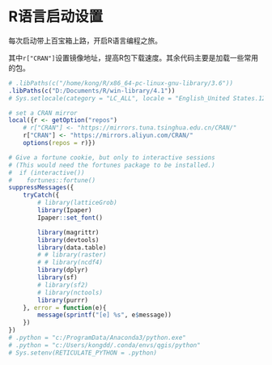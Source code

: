 # R语言启动设置 {#Rprofile}

每次启动带上百宝箱上路，开启R语言编程之旅。

其中`r["CRAN"]`设置镜像地址，提高R包下载速度。其余代码主要是加载一些常用的包。

```r
# .libPaths(c("/home/kong/R/x86_64-pc-linux-gnu-library/3.6"))
.libPaths(c("D:/Documents/R/win-library/4.1"))
# Sys.setlocale(category = "LC_ALL", locale = "English_United States.1252")

# set a CRAN mirror
local({r <- getOption("repos")
    # r["CRAN"] <- "https://mirrors.tuna.tsinghua.edu.cn/CRAN/"
    r["CRAN"] <- "https://mirrors.aliyun.com/CRAN/"
    options(repos = r)})

# Give a fortune cookie, but only to interactive sessions
# (This would need the fortunes package to be installed.)
#  if (interactive())
#    fortunes::fortune()
suppressMessages({
    tryCatch({
        # library(latticeGrob)
        library(Ipaper)
        Ipaper::set_font()

        library(magrittr)
        library(devtools)
        library(data.table)
        # # library(raster)
        # # library(ncdf4)
        library(dplyr)
        library(sf)
        # library(sf2)
        # library(nctools)
        library(purrr)
    }, error = function(e){
        message(sprintf("[e] %s", e$message))
    })
})
# .python = "c:/ProgramData/Anaconda3/python.exe"
# .python = "c:/Users/kongdd/.conda/envs/qgis/python"
# Sys.setenv(RETICULATE_PYTHON = .python)
```
